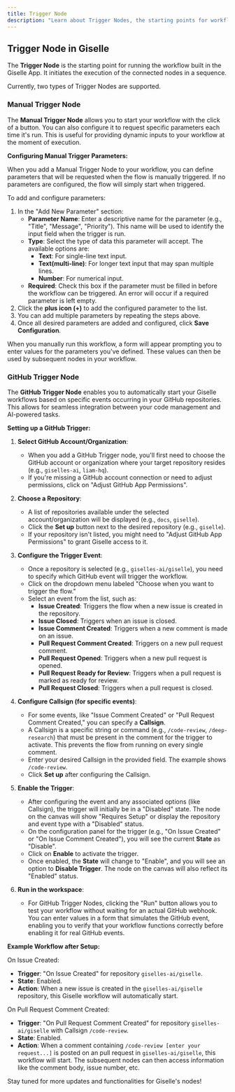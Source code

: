 ```yaml
---
title: Trigger Node
description: "Learn about Trigger Nodes, the starting points for workflows in Giselle. Configure Manual Triggers with parameters or use GitHub Triggers to initiate your AI workflow sequences."
---
```


## Trigger Node in Giselle

The **Trigger Node** is the starting point for running the workflow built in the Giselle App. It initiates the execution of the connected nodes in a sequence.

Currently, two types of Trigger Nodes are supported.

### Manual Trigger Node

The **Manual Trigger Node** allows you to start your workflow with the click of a button. You can also configure it to request specific parameters each time it's run. This is useful for providing dynamic inputs to your workflow at the moment of execution.

**Configuring Manual Trigger Parameters:**

When you add a Manual Trigger Node to your workflow, you can define parameters that will be requested when the flow is manually triggered. If no parameters are configured, the flow will simply start when triggered.

To add and configure parameters:

1.  In the "Add New Parameter" section:
    * **Parameter Name**: Enter a descriptive name for the parameter (e.g., "Title", "Message", "Priority"). This name will be used to identify the input field when the trigger is run.
    * **Type**: Select the type of data this parameter will accept. The available options are:
        * **Text**: For single-line text input.
        * **Text(multi-line)**: For longer text input that may span multiple lines.
        * **Number**: For numerical input.
    * **Required**: Check this box if the parameter must be filled in before the workflow can be triggered. An error will occur if a required parameter is left empty.
2.  Click the **plus icon (+)** to add the configured parameter to the list.
3.  You can add multiple parameters by repeating the steps above.
4.  Once all desired parameters are added and configured, click **Save Configuration**.

When you manually run this workflow, a form will appear prompting you to enter values for the parameters you've defined. These values can then be used by subsequent nodes in your workflow.

### GitHub Trigger Node

The **GitHub Trigger Node** enables you to automatically start your Giselle workflows based on specific events occurring in your GitHub repositories. This allows for seamless integration between your code management and AI-powered tasks.

**Setting up a GitHub Trigger:**

1.  **Select GitHub Account/Organization**:
    * When you add a GitHub Trigger node, you'll first need to choose the GitHub account or organization where your target repository resides (e.g., `giselles-ai`, `liam-hq`).
    * If you're missing a GitHub account connection or need to adjust permissions, click on "Adjust GitHub App Permissions".

2.  **Choose a Repository**:
    * A list of repositories available under the selected account/organization will be displayed (e.g., `docs`, `giselle`).
    * Click the **Set up** button next to the desired repository (e.g., `giselle`).
    * If your repository isn't listed, you might need to "Adjust GitHub App Permissions" to grant Giselle access to it.

3.  **Configure the Trigger Event**:
    * Once a repository is selected (e.g., `giselles-ai/giselle`), you need to specify which GitHub event will trigger the workflow.
    * Click on the dropdown menu labeled "Choose when you want to trigger the flow."
    * Select an event from the list, such as:
        * **Issue Created**: Triggers the flow when a new issue is created in the repository.
        * **Issue Closed**: Triggers when an issue is closed.
        * **Issue Comment Created**: Triggers when a new comment is made on an issue.
        * **Pull Request Comment Created**: Triggers on a new pull request comment.
        * **Pull Request Opened**: Triggers when a new pull request is opened.
        * **Pull Request Ready for Review**: Triggers when a pull request is marked as ready for review.
        * **Pull Request Closed**: Triggers when a pull request is closed.

4.  **Configure Callsign (for specific events)**:
    * For some events, like "Issue Comment Created" or "Pull Request Comment Created," you can specify a **Callsign**.
    * A Callsign is a specific string or command (e.g., `/code-review`, `/deep-research`) that must be present in the comment for the trigger to activate. This prevents the flow from running on every single comment.
    * Enter your desired Callsign in the provided field. The example shows `/code-review`.
    * Click **Set up** after configuring the Callsign.

5.  **Enable the Trigger**:
    * After configuring the event and any associated options (like Callsign), the trigger will initially be in a "Disabled" state. The node on the canvas will show "Requires Setup" or display the repository and event type with a "Disabled" status.
    * On the configuration panel for the trigger (e.g., "On Issue Created" or "On Issue Comment Created"), you will see the current **State** as "Disable".
    * Click on **Enable** to activate the trigger.
    * Once enabled, the **State** will change to "Enable", and you will see an option to **Disable Trigger**. The node on the canvas will also reflect its "Enabled" status.

6.  **Run in the workspace**:
    * For GitHub Trigger Nodes, clicking the "Run" button allows you to test your workflow without waiting for an actual GitHub webhook. You can enter values in a form that simulates the GitHub event, enabling you to verify that your workflow functions correctly before enabling it for real GitHub events.

**Example Workflow after Setup:**

On Issue Created:
* **Trigger**: "On Issue Created" for repository `giselles-ai/giselle`.
* **State**: Enabled.
* **Action**: When a new issue is created in the `giselles-ai/giselle` repository, this Giselle workflow will automatically start.

On Pull Request Comment Created:
* **Trigger**: "On Pull Request Comment Created" for repository `giselles-ai/giselle` with Callsign `/code-review`.
* **State**: Enabled.
* **Action**: When a comment containing `/code-review [enter your request...]` is posted on an pull request in `giselles-ai/giselle`, this workflow will start. The subsequent nodes can then access information like the comment body, issue number, etc.

Stay tuned for more updates and functionalities for Giselle's nodes!
